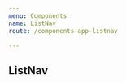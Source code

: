 ```yaml
---
menu: Components
name: ListNav
route: /components-app-listnav

---
```


## ListNav



<Playground>
  <BrowserRouter>
    <ListNav navs={
      [
        {
          href: '/', text: 'All',
        },
        {
          href: '/tasks/scheduled', text: 'Scheduled',
        },
        {
          href: '/tasks/in-progress', text: 'In Progress',
        },
        {
          href: '/tasks/completed', text: 'Completed',
        },
      ]}
    />
  </BrowserRouter>
</Playground>


<Playground>
    <div style={{backgroundColor: '#F3F9FF', padding: '40px 0'}}>
    <BrowserRouter>
      <ListNav theme="raised" navs={
        [
          {
            href: '/', text: 'All',
          },
          {
            href: '/tasks/scheduled', text: 'Scheduled',
          },
          {
            href: '/tasks/in-progress', text: 'In Progress',
          },
          {
            href: '/tasks/completed', text: 'Completed',
          },
        ]}
      />
    </BrowserRouter>
  </div>
</Playground>



<Props of={ListNav} />

